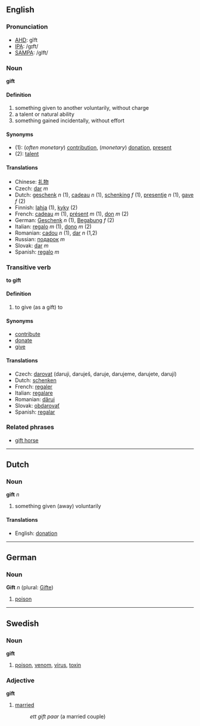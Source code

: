 ==English==
===Pronunciation===
*[[w:AHD|AHD]]: gĭft
*[[w:IPA|IPA]]: /gɪft/
*[[w:SAMPA|SAMPA]]: /gIft/

===Noun===
'''gift'''

====Definition====

#something given to another voluntarily, without charge
#a talent or natural ability
#something gained incidentally, without effort

====Synonyms====
*(1): (''often monetary'') [[contribution]], (''monetary'') [[donation]], [[present]]
*(2): [[talent]]

====Translations====
*Chinese: [[礼物]]
*Czech:  [[dar]] ''m''
*Dutch: [[geschenk]] ''n'' (1), [[cadeau]] ''n'' (1), [[schenking]] ''f'' (1), [[presentje]] ''n'' (1), [[gave]] ''f'' (2)
*Finnish: [[lahja]] (1), [[kyky]] (2)
*French: [[cadeau]] ''m'' (1), [[présent]] ''m'' (1), [[don]] ''m'' (2)
*German: [[Geschenk]] ''n'' (1), [[Begabung]] ''f'' (2)
*Italian: [[regalo]] ''m'' (1), [[dono]] ''m'' (2)
*Romanian: [[cadou]] ''n'' (1), [[dar]] ''n'' (1,2)
*Russian: [[пoдaрoк]] ''m''
*Slovak: [[dar]] ''m''
*Spanish: [[regalo]] ''m''

===Transitive verb===
'''to gift'''
====Definition====

#to give (as a gift) to

====Synonyms====
*[[contribute]]
*[[donate]]
*[[give]]

====Translations====
*Czech:  [[darovat]]  (daruji, daruješ, daruje, darujeme, darujete, darují)
*Dutch: [[schenken]]
*French: [[regaler]]
*Italian: [[regalare]]
*Romanian: [[dărui]]
*Slovak: [[obdarovať]]
*Spanish: [[regalar]]

===Related phrases===
*[[gift horse]]

----
==Dutch==
===Noun===
'''gift''' ''n''

#something given (away) voluntarily

====Translations====
*English: [[donation]]

----

==German==
===Noun===
'''Gift''' ''n'' (plural: [[Gifte]])

#[[poison]]

----

==Swedish==
===Noun===
'''gift'''

#[[poison]], [[venom]], [[virus]], [[toxin]]

===Adjective===
'''gift'''

#[[married]]
#:''ett gift paar'' (a married couple)